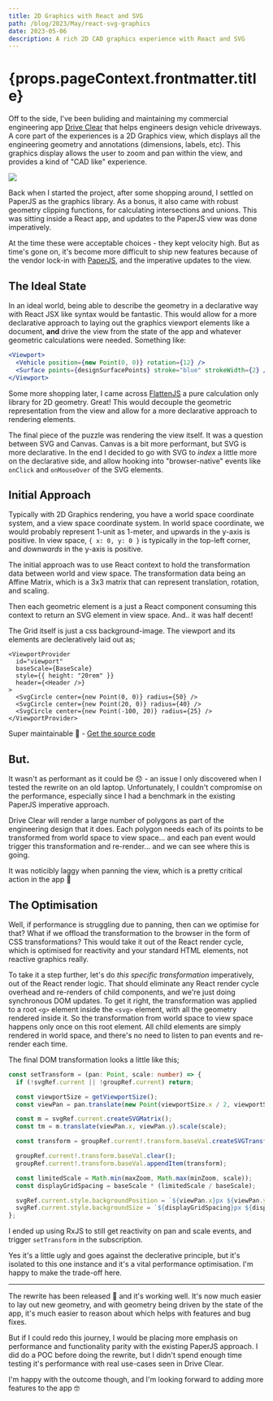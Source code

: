```yaml
---
title: 2D Graphics with React and SVG
path: /blog/2023/May/react-svg-graphics
date: 2023-05-06
description: A rich 2D CAD graphics experience with React and SVG
---
```




<Page>

<h1>{props.pageContext.frontmatter.title}</h1>

Off to the side, I've been buliding and maintaining my commercial engineering app
[Drive Clear](https://driveclear.app) that helps engineers design vehicle driveways. A core part of
the experiences is a 2D Graphics view, which displays all the engineering geometry and annotations
(dimensions, labels, etc). This graphics display allows the user to zoom and pan within the view,
and provides a kind of "CAD like" experience.

<img src={DriveclearDemoV1} />

Back when I started the project, after some shopping around, I settled on PaperJS as the graphics
library. As a bonus, it also came with robust geometry clipping functions, for calculating
intersections and unions. This was sitting inside a React app, and updates to the PaperJS view was
done imperatively.

At the time these were acceptable choices - they kept velocity high. But as time's gone on, it's
become more difficult to ship new features because of the vendor lock-in with
[PaperJS](http://paperjs.org/), and the imperative updates to the view.

## The Ideal State

In an ideal world, being able to describe the geometry in a declarative way with React JSX like
syntax would be fantastic. This would allow for a more declarative approach to laying out the
graphics viewport elements like a document, **and** drive the view from the state of the app and
whatever geometric calculations were needed. Something like:

```jsx
<Viewport>
  <Vehicle position={new Point(0, 0)} rotation={12} />
  <Surface points={designSurfacePoints} stroke="blue" strokeWidth={2} />
</Viewport>
```

Some more shopping later, I came across [FlattenJS](https://github.com/alexbol99/flatten-js) a pure
calculation only library for 2D geometry. Great! This would decouple the geometric representation
from the view and allow for a more declarative approach to rendering elements.

The final piece of the puzzle was rendering the view itself. It was a question between SVG and
Canvas. Canvas is a bit more performant, but SVG is more declarative. In the end I decided to go
with SVG to _index_ a little more on the declarative side, and allow hooking into "browser-native"
events like `onClick` and `onMouseOver` of the SVG elements.

## Initial Approach

Typically with 2D Graphics rendering, you have a world space coordinate system, and a view space
coordinate system. In world space coordinate, we would probably represent 1-unit as 1-meter, and
upwards in the y-axis is positive. In view space, `{ x: 0, y: 0 }` is typically in the top-left
corner, and _downwards_ in the y-axis is positive.

The initial approach was to use React context to hold the transformation data between world and view
space. The transformation data being an Affine Matrix, which is a 3x3 matrix that can represent
translation, rotation, and scaling.

Then each geometric element is a just a React component consuming this context to return an SVG
element in view space. And.. it was half decent!

<ReactSvgGraphics />

The Grid itself is just a css background-image. The viewport and its elements are decleratively laid
out as;

```tsx
<ViewportProvider
  id="viewport"
  baseScale={BaseScale}
  style={{ height: "20rem" }}
  header={<Header />}
>
  <SvgCircle center={new Point(0, 0)} radius={50} />
  <SvgCircle center={new Point(20, 0)} radius={40} />
  <SvgCircle center={new Point(-100, 20)} radius={25} />
</ViewportProvider>
```

Super maintainable 🤙 -
[Get the source code](https://github.com/VivekRajagopal/vivek-rajagopal/blob/main/src/components/toys/ReactSvgGraphics.tsx)

## But.

It wasn't as performant as it could be 😞 - an issue I only discovered when I tested the rewrite on
an old laptop. Unfortunately, I couldn't compromise on the performance, especially since I had a
benchmark in the existing PaperJS imperative approach.

Drive Clear will render a large number of polygons as part of the engineering design that it does.
Each polygon needs each of its points to be transformed from world space to view space... and each
pan event would trigger this transformation and re-render... and we can see where this is going.

It was noticibly laggy when panning the view, which is a pretty critical action in the app 😬

## The Optimisation

Well, if performance is struggling due to panning, then can we optimise for that? What if we offload
the transformation to the browser in the form of CSS transformations? This would take it out of the
React render cycle, which is optimised for reactivity and your standard HTML elements, not reactive
graphics really.

To take it a step further, let's do _this specific transformation_ imperatively, out of the React
render logic. That should eliminate any React render cycle overhead and re-renders of child
components, and we're just doing synchronous DOM updates. To get it right, the transformation was
applied to a root `<g>` element inside the `<svg>` element, with all the geometry rendered inside
it. So the transformation from world space to view space happens only once on this root element. All
child elements are simply rendered in world space, and there's no need to listen to pan events and
re-render each time.

The final DOM transformation looks a little like this;

```ts
const setTransform = (pan: Point, scale: number) => {
  if (!svgRef.current || !groupRef.current) return;

  const viewportSize = getViewportSize();
  const viewPan = pan.translate(new Point(viewportSize.x / 2, viewportSize.y / 2));

  const m = svgRef.current.createSVGMatrix();
  const tm = m.translate(viewPan.x, viewPan.y).scale(scale);

  const transform = groupRef.current!.transform.baseVal.createSVGTransformFromMatrix(tm);

  groupRef.current!.transform.baseVal.clear();
  groupRef.current!.transform.baseVal.appendItem(transform);

  const limitedScale = Math.min(maxZoom, Math.max(minZoom, scale));
  const displayGridSpacing = baseScale * (limitedScale / baseScale);

  svgRef.current.style.backgroundPosition = `${viewPan.x}px ${viewPan.y}px`;
  svgRef.current.style.backgroundSize = `${displayGridSpacing}px ${displayGridSpacing}px`;
};
```

I ended up using RxJS to still get reactivity on pan and scale events, and trigger `setTransform` in
the subscription.

Yes it's a little ugly and goes against the declerative principle, but it's isolated to this one
instance and it's a vital performance optimisation. I'm happy to make the trade-off here.

---

The rewrite has been released 🚀 and it's working well. It's now much easier to lay out new
geometry, and with geometry being driven by the state of the app, it's much easier to reason about
which helps with features and bug fixes.

But if I could redo this journey, I would be placing more emphasis on performance and functionality
parity with the existing PaperJS approach. I did do a POC before doing the rewrite, but I didn't
spend enough time testing it's performance with real use-cases seen in Drive Clear.

I'm happy with the outcome though, and I'm looking forward to adding more features to the app 🤓

</Page>

